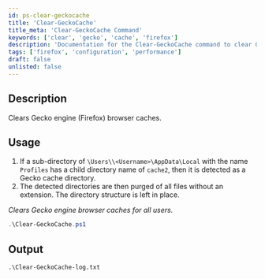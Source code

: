 ```yaml
---
id: ps-clear-geckocache
title: 'Clear-GeckoCache'
title_meta: 'Clear-GeckoCache Command'
keywords: ['clear', 'gecko', 'cache', 'firefox']
description: 'Documentation for the Clear-GeckoCache command to clear Gecko engine (Firefox) browser caches for all users.'
tags: ['firefox', 'configuration', 'performance']
draft: false
unlisted: false
---
```

## Description
Clears Gecko engine (Firefox) browser caches.

## Usage
1. If a sub-directory of `\Users\\<Username>\AppData\Local` with the name `Profiles` has a child directory name of `cache2`, then it is detected as a Gecko cache directory.
2. The detected directories are then purged of all files without an extension. The directory structure is left in place.


*Clears Gecko engine browser caches for all users.*
```powershell
.\Clear-GeckoCache.ps1
```

## Output
    .\Clear-GeckoCache-log.txt









